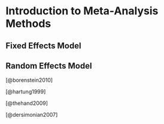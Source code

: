 # Introduction to Meta-Analysis Methods

## Fixed Effects Model

## Random Effects Model

[@borenstein2010]

[@hartung1999]

[@thehand2009]

[@dersimonian2007]
